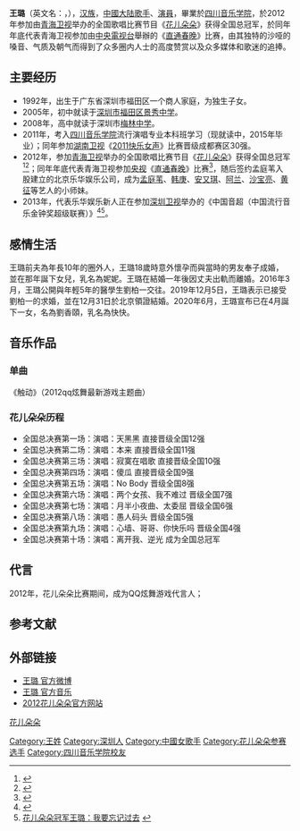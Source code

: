 {{藝人
| 姓名 = 王璐
| 類型 = 女艺人
| 圖片 = 
| 圖片簡介 = 
| 英文名 = Lucy
| 暱稱 = 王点点
| 國籍 = {{PRC}}
| 出生日期 = {{Birth date and age|1992|8|23}}
| 出生地點 = {{CHN}}[[广东省|广东省]][[深圳市|深圳市]][[福田区|福田区]] 
| 配偶 = {{marriage|圈外人|2010|2011|reason=divorced}}<br>{{marriage|劉柏一|2019}}
| 兒女 = 長女：妮妮<br>{{birth date and age|2010|6|3}}<br>次女：劉香頤<br>{{birth date and age|2020|4|15}}
| 職業 = [[歌手|歌手]]、[[演员|演员]] 
| 語言 = [[汉语|汉语]]（[[普通话|普通话]]）、[[英語|英語]]、[[日語|日語]]、[[韓語|韓語]]、[[台語|台語]]、[[粵語|粵語]]
| 教育程度 = [[四川音乐学院|四川音乐学院]]
| 音樂類型 = [[華語流行|華語流行]]
| 活躍年代 = 2012年至今
| 唱片公司 = [[乐华娱乐|乐华娱乐]]（2012年—）
| 經紀公司 = [[乐华娱乐|乐华娱乐]]（2012年－）
| 網站 = http://weibo.com/ohslowluluwang 王璐個人微博
}}

'''王璐'''（英文名：'''{{lang|en|Lucy Wang}}'''，{{bd|1992年|8月23日|catIdx=W王}}），[[汉族|汉族]]，[[中國大陆|中國大陆]][[歌手|歌手]]、[[演員|演員]]，畢業於[[四川音乐学院|四川音乐学院]]，於2012年参加由[[青海卫视|青海卫视]]举办的全国歌唱比赛节目《[[花儿朵朵|花儿朵朵]]》获得全国总冠军，於同年年底代表青海卫视参加由[[中央電视台|中央電视台]]舉辦的《[[直通春晚|直通春晚]]》比赛，由其独特的沙哑的嗓音、气质及朝气而得到了众多圈内人士的高度赞赏以及众多媒体和歌迷的追捧。

==主要经历==
*1992年，出生于广东省深圳市福田区一个商人家庭，为独生子女。
*2005年，初中就读于[[深圳市|深圳市]][[福田区|福田区]][[景秀中学|景秀中学]]。
*2008年，高中就读于深圳市[[梅林中学|梅林中学]]。
*2011年，考入[[四川音乐学院|四川音乐学院]]流行演唱专业本科班学习（现就读中，2015年毕业）；同年参加[[湖南卫视|湖南卫视]]《[[2011快乐女声|2011快乐女声]]》比赛晋级成都赛区30强。
*2012年，参加[[青海卫视|青海卫视]]举办的全国歌唱比赛节目《[[花儿朵朵|花儿朵朵]]》获得全国总冠军<ref>{{Cite web |url=http://ent.sina.com.cn/y/2012-09-18/10403744705.shtml |title=王璐荣膺2012花儿朵朵总冠军 |accessdate=2013-09-24 |archive-date=2013-09-28 |archive-url=https://web.archive.org/web/20130928101429/http://ent.sina.com.cn/y/2012-09-18/10403744705.shtml |dead-url=no }}</ref><ref>{{Cite web |url=http://www.hunantv.com/c/20120917/1330263101.html |title=“花儿朵朵”完美落幕 90后女生王璐爆冷夺冠 |accessdate=2013-09-24 |archive-date=2013-09-27 |archive-url=https://web.archive.org/web/20130927092402/http://www.hunantv.com/c/20120917/1330263101.html |dead-url=no }}</ref>；同年年底代表青海卫视参加[[中国中央电视台|央视]]《[[直通春晚|直通春晚]]》比赛<ref>{{Cite web |url=http://ent.sina.com.cn/v/m/2012-11-23/19323795291.shtml |title=花儿冠军王璐周日出征《直通春晚》 |accessdate=2013-09-24 |archive-date=2013-09-28 |archive-url=https://web.archive.org/web/20130928101326/http://ent.sina.com.cn/v/m/2012-11-23/19323795291.shtml |dead-url=no }}</ref>，随后签约孟庭苇入股建立的北京乐华娱乐公司，成为[[孟庭苇|孟庭苇]]、[[韩庚|韩庚]]、[[安又琪|安又琪]]、[[阿兰|阿兰]]、[[沙宝亮|沙宝亮]]、[[黄征|黄征]]等艺人的小师妹。
*2013年，代表乐华娱乐新人正在参加[[深圳卫视|深圳卫视]]举办的《中国音超（中国流行音乐金钟奖超级联赛）》<ref>{{Cite web |url=http://www.hunantv.com/c/20130717/1009053002.html |title=王璐参加 金钟奖中国音超 |accessdate=2013-09-24 |archive-date=2013-09-27 |archive-url=https://web.archive.org/web/20130927092358/http://www.hunantv.com/c/20130717/1009053002.html |dead-url=no }}</ref><ref>[http://www.s1979.com/video/20130906/1003552.shtml 花儿朵朵冠军王璐：我要忘记过去] {{webarchive|url=https://web.archive.org/web/20130927111714/http://www.s1979.com/video/20130906/1003552.shtml |date=2013-09-27 }}</ref>。

== 感情生活 ==
王璐前夫為年長10年的圈外人，王璐18歲時意外懷孕而與當時的男友奉子成婚，並在那年誕下女兒，乳名為妮妮。王璐在結婚一年後因丈夫出軌而離婚。2016年3月，王璐公開與年輕5年的醫學生劉柏一交往。2019年12月5日，王璐表示已接受劉柏一的求婚，並在12月31日於北京領證結婚。2020年6月，王璐宣布已在4月誕下一女，名為劉香頤，乳名為快快。

==音乐作品==
===单曲===
《触动》（2012qq炫舞最新游戏主题曲）
===花儿朵朵历程===
*全国总决赛第一场：演唱：天黑黑 直接晋级全国12强
*全国总决赛第二场：演唱：本来 直接晋级全国11强
*全国总决赛第三场：演唱：寂寞在唱歌 直接晋级全国10强
*全国总决赛第四场：演唱：傻瓜 直接晋级全国9强
*全国总决赛第五场：演唱：No Body 晋级全国8强
*全国总决赛第六场：演唱：两个女孩、我不难过 晋级全国7强
*全国总决赛第七场：演唱：月半小夜曲、太委屈 晋级全国6强
*全国总决赛第八场：演唱：愚人码头 晋级全国5强
*全国总决赛第九场：演唱：心墙、哥哥、你快乐吗 晋级全国4强
*全国总决赛第十场：演唱：离开我、逆光 成为全国总冠军

==代言==
2012年，花儿朵朵比赛期间，成为QQ炫舞游戏代言人；
==参考文献==
{{reflist}}
==外部链接==
*[http://weibo.com/ohslowluluwang 王璐 官方微博] {{Wayback|url=http://weibo.com/ohslowluluwang |date=20130928055337 }}
*[http://music.baidu.com/artist/13012364 王璐 官方音乐] {{Wayback|url=http://music.baidu.com/artist/13012364 |date=20170703072820 }}
*[https://web.archive.org/web/20130822021713/http://qhtv.hunantv.com/v/2012/flowers2012/ 2012花儿朵朵官方网站]
[[花儿朵朵|花儿朵朵]]
{{花儿家族}}
[[Category:王姓|Category:王姓]]
[[Category:深圳人|Category:深圳人]]
[[Category:中國女歌手|Category:中國女歌手]]
[[Category:花儿朵朵参赛选手|Category:花儿朵朵参赛选手]]
[[Category:四川音乐学院校友|Category:四川音乐学院校友]]